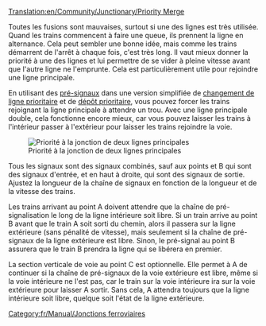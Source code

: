 [[Translation:en/Community/Junctionary/Priority Merge]]

{{fr/Community/Junctionary/Menu de Croisements}}

Toutes les fusions sont mauvaises, surtout si une des lignes est très utilisée. Quand les trains commencent à faire une queue, ils prennent la ligne en alternance. Cela peut sembler une bonne idée, mais comme les trains démarrent de l'arrêt à chaque fois, c'est très long. Il vaut mieux donner la priorité à une des lignes et lui permettre de se vider à pleine vitesse avant que l'autre ligne ne l'emprunte. Cela est particulièrement utile pour rejoindre une ligne principale.

En utilisant des [[fr/Manual/Signaux#signaux-dependants|pré-signaux]] dans une version simplifiée de [[fr/Community/Junctionary/Changement de ligne prioritaire|changement de ligne prioritaire]] et de [[fr/Manual/Construction de dépôts#configurations-avancees-de-depot|dépôt prioritaire]], vous pouvez forcer les trains rejoignant la ligne principale à attendre un trou. Avec une ligne principale double, cela fonctionne encore mieux, car vous pouvez laisser les trains à l'intérieur passer à l'extérieur pour laisser les trains rejoindre la voie.

[[File:en/Community/Junctionary/Rightofwaymerge.png|none|frame|Priorité à la jonction de deux lignes principales]]

Tous les signaux sont des signaux combinés, sauf aux points  et B qui sont des signaux d'entrée, et en haut à droite, qui sont des signaux de sortie. Ajustez la longueur de la chaîne de signaux en fonction de la longueur et de la vitesse des trains.

Les trains arrivant au point A doivent attendre que la chaîne de pré-signalisation le long de la ligne intérieure soit libre. Si un train arrive au point B avant que le train A soit sorti du chemin, alors il passera sur la ligne extérieure (sans pénalité de vitesse), mais seulement si la chaîne de pré-signaux de la ligne extérieure est libre. Sinon, le pré-signal au point B assurera que le train B prendra la ligne qui se libérera en premier.

La section verticale de voie au point C est optionnelle. Elle permet à A de continuer si la chaîne de pré-signaux de la voie extérieure est libre, même si la voie intérieure ne l'est pas, car le train sur la voie intérieure ira sur la voie extérieure pour laisser A sortir. Sans cela, A attendra toujours que la ligne intérieure soit libre, quelque soit l'état de la ligne extérieure.

[[Category:fr/Manual/Jonctions ferroviaires]]